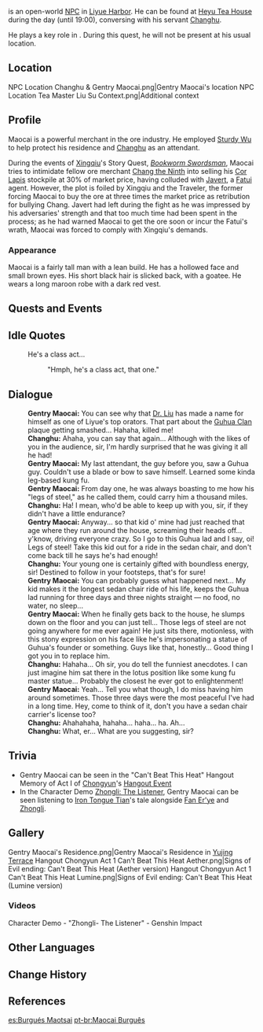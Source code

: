 {{Character Infobox
|image            = NPC Gentry Maocai.png
|region           = Liyue
|location         = Liyue
|type             = Open-World NPC
|voiceEN          = [[imdb:nm2271635|Beau Marie]]<ref>Twitter: [https://twitter.com/man_e_voices/status/1477324613336002560 EN VA Self Announcement]</ref>
}}
{{Lang|'''Gentry Maocai'''|zh=茂才公|zh_rm=Màocái-gōng}} is an open-world [[NPC]] in [[Liyue Harbor]]. He can be found at [[Heyu Tea House]] during the day (until 19:00), conversing with his servant [[Changhu]].

He plays a key role in {{Quest|Bookworm Swordsman}}. During this quest, he will not be present at his usual location.

==Location==
<gallery>
NPC Location Changhu & Gentry Maocai.png|Gentry Maocai's location
NPC Location Tea Master Liu Su Context.png|Additional context
</gallery>

==Profile==
Maocai is a powerful merchant in the ore industry. He employed [[Sturdy Wu]] to help protect his residence and [[Changhu]] as an attendant.

During the events of [[Xingqiu]]'s Story Quest, ''[[Bookworm Swordsman]]'', Maocai tries to intimidate fellow ore merchant [[Chang the Ninth]] into selling his [[Cor Lapis]] stockpile at 30% of market price, having colluded with [[Javert]], a [[Fatui]] agent. However, the plot is foiled by Xingqiu and the Traveler, the former forcing Maocai to buy the ore at three times the market price as retribution for bullying Chang. Javert had left during the fight as he was impressed by his adversaries' strength and that too much time had been spent in the process; as he had warned Maocai to get the ore soon or incur the Fatui's wrath, Maocai was forced to comply with Xingqiu's demands.

===Appearance===
Maocai is a fairly tall man with a lean build. He has a hollowed face and small brown eyes. His short black hair is slicked back, with a goatee. He wears a long maroon robe with a dark red vest.

==Quests and Events==
{{Quests and Events}}

==Idle Quotes==
{{Dialogue Start}}
: {{DIcon|Idle}} He's a class act...
:: {{A|VO Gentry Maocai 01.ogg}} "Hmph, he's a class act, that one."
{{Dialogue End}}

==Dialogue==
{{Dialogue Start}}
:'''Gentry Maocai:''' You can see why that [[Tea Master Liu Su|Dr. Liu]] has made a name for himself as one of Liyue's top orators. That part about the [[Guhua Clan]] plaque getting smashed... Hahaha, killed me!
:'''Changhu:''' Ahaha, you can say that again... Although with the likes of you in the audience, sir, I'm hardly surprised that he was giving it all he had!
:'''Gentry Maocai:''' My last attendant, the guy before you, saw a Guhua guy. Couldn't use a blade or bow to save himself. Learned some kinda leg-based kung fu.
:'''Gentry Maocai:''' From day one, he was always boasting to me how his "legs of steel," as he called them, could carry him a thousand miles.
:'''Changhu:''' Ha! I mean, who'd be able to keep up with you, sir, if they didn't have a little endurance?
:'''Gentry Maocai:''' Anyway... so that kid o' mine had just reached that age where they run around the house, screaming their heads off... y'know, driving everyone crazy. So I go to this Guhua lad and I say, oi! Legs of steel! Take this kid out for a ride in the sedan chair, and don't come back till he says he's had enough!
:'''Changhu:''' Your young one is certainly gifted with boundless energy, sir! Destined to follow in your footsteps, that's for sure!
:'''Gentry Maocai:''' You can probably guess what happened next... My kid makes it the longest sedan chair ride of his life, keeps the Guhua lad running for three days and three nights straight &mdash; no food, no water, no sleep...
:'''Gentry Maocai:''' When he finally gets back to the house, he slumps down on the floor and you can just tell... Those legs of steel are not going anywhere for me ever again! He just sits there, motionless, with this stony expression on his face like he's impersonating a statue of Guhua's founder or something. Guys like that, honestly... Good thing I got you in to replace him.
:'''Changhu:''' Hahaha... Oh sir, you do tell the funniest anecdotes. I can just imagine him sat<!--in-game typo--> there in the lotus position like some kung fu master statue... Probably the closest he ever got to enlightenment!
:'''Gentry Maocai:''' Yeah... Tell you what though, I do miss having him around sometimes. Those three days were the most peaceful I've had in a long time. Hey, come to think of it, don't you have a sedan chair carrier's license too?
:'''Changhu:''' Ahahahaha, hahaha... haha... ha. Ah...
:'''Changhu:''' What, er... What are you suggesting, sir?
{{Dialogue End}}

==Trivia==
* Gentry Maocai can be seen in the "Can't Beat This Heat" Hangout Memory of Act I of [[Chongyun]]'s [[Hangout Event]]
* In the Character Demo [https://youtu.be/4oBpaBEMBIM Zhongli: The Listener], Gentry Maocai can be seen listening to [[Iron Tongue Tian]]'s tale alongside [[Fan Er'ye]] and [[Zhongli]].

==Gallery==
<gallery>
Gentry Maocai's Residence.png|Gentry Maocai's Residence in [[Yujing Terrace]]
Hangout Chongyun Act 1 Can't Beat This Heat Aether.png|Signs of Evil ending: Can't Beat This Heat (Aether version)
Hangout Chongyun Act 1 Can't Beat This Heat Lumine.png|Signs of Evil ending: Can't Beat This Heat (Lumine version)
</gallery>

===Videos===
<gallery>
Character Demo - "Zhongli- The Listener" - Genshin Impact
</gallery>

==Other Languages==
{{Other Languages
|default_hidden = 1
|en      = Gentry Maocai
|zhs     = 茂才公
|zhs_rm  = Màocái-gōng
|zht     = 茂才公
|zht_rm  = Màocái-gōng
|ja      = 茂才公
|ja_rm   = Shigesai-kou<ref>{{Ref/Quest|Know Thyself, Know Thy Enemy|note=Japanese Voice-Over}}</ref>
|ko      = {{tt|무재공|茂才公}}
|ko_rm   = Mujae-gong
|es      = Burgués Maotsai
|fr      = Notable Maocai
|ru      = Маоцай Гун
|th      = เจ้าสัว Maocai
|th_rm   = Chaosua Maocai
|vi      = {{tt|Mậu Tài Công|茂才公}}
|de      = Fürst Maocai
|id      = Gentry Maocai
|pt      = Maocai Burguês
|tr      = Soylu Maocai
|it      = Borghese Maocai
}}

==Change History==
{{Change History|1.0}}

==References==
{{Reflist}}

[[es:Burgués Maotsai]]
[[pt-br:Maocai Burguês]]